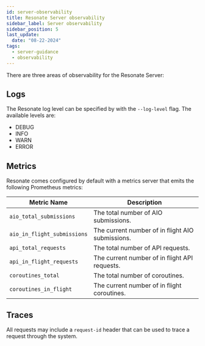 ```yaml
---
id: server-observability
title: Resonate Server observability
sidebar_label: Server observability
sidebar_position: 5
last_update:
  date: "08-22-2024"
tags:
  - server-guidance
  - observability
---
```


There are three areas of observability for the Resonate Server:

## Logs

The Resonate log level can be specified by with the `--log-level` flag. The available levels are:

- DEBUG
- INFO
- WARN
- ERROR

## Metrics

Resonate comes configured by default with a metrics server that emits the following Prometheus metrics:

| Metric Name                 | Description                                      |
| --------------------------- | ------------------------------------------------ |
| `aio_total_submissions`     | The total number of AIO submissions.             |
| `aio_in_flight_submissions` | The current number of in flight AIO submissions. |
| `api_total_requests`        | The total number of API requests.                |
| `api_in_flight_requests`    | The current number of in flight API requests.    |
| `coroutines_total`          | The total number of coroutines.                  |
| `coroutines_in_flight`      | The current number of in flight coroutines.      |

## Traces

All requests may include a `request-id` header that can be used to trace a request through the system.

